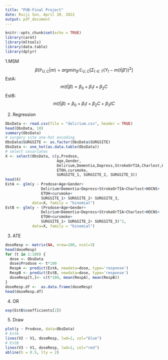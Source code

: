 ```yaml
---
title: "PUB-Final Project"
date: Ruiji Sun, April 30, 2022
output: pdf_document
---
```


```r
knitr::opts_chunk$set(echo = TRUE)
library(caret)
library(mltools)
library(data.table)
library(dplyr)
```

1.MSM
$$\beta(\mathbb{P}_{U,C}|m)=argmin_{\beta'}\mathbb{E}_{U,C}[\Sigma_{t\in T}(Y_t - m(t|\beta'))^2]$$
EstA:
$$m(t|\beta) = \beta_0 + \beta_1 t + \beta_2 C$$
EstB:
$$m(t|\beta) = \beta_0 + \beta_1 t + \beta_2 C + \beta_3 tC$$


2. Regression
```r
ObsData <- read.csv(file = "delirium.csv", header = TRUE)
head(ObsData, 10)
summary(ObsData)
# surgery site one-hot encoding
ObsData$SURGSITE <- as.factor(ObsData$SURGSITE)
ObsData <- one_hot(as.data.table(ObsData))
# select covariates
X <- select(ObsData, c(y,Prodose,
                       Age,Gender,
                       Delirium,Dementia,Depress,StrokeOrTIA,Charlest,HOCNS,
                       ETOH,cursmoke,
                       SURGSITE_1, SURGSITE_2, SURGSITE_3))
head(X)
EstA <- glm(y ~ Prodose+Age+Gender+
                Delirium+Dementia+Depress+StrokeOrTIA+Charlest+HOCNS+
                ETOH+cursmoke+
                SURGSITE_1+ SURGSITE_2+ SURGSITE_3,
            data=X, family = "binomial")
EstB <- glm(y ~ (Prodose+Age+Gender+
                Delirium+Dementia+Depress+StrokeOrTIA+Charlest+HOCNS+
                ETOH+cursmoke+
                SURGSITE_1+ SURGSITE_2+ SURGSITE_3)^2,
            data=X, family = "binomial")
```

3. ATE
```r
doseResp <- matrix(NA, nrow=100, ncol=3)
head(doseResp)
for (t in 1:100) {
  dose <- ObsData
  dose$Prodose <- t*100
  RespA <- predict(EstA, newdata=dose, type='response')
  RespB <- predict(EstB, newdata=dose, type='response')
  doseResp[t,]<- c(t*100, mean(RespA), mean(RespB))
}
doseResp.df <-  as.data.frame(doseResp)
head(doseResp.df)
```
4. OR
```r
exp(EstB$coefficients[2])
```

5. Draw
```r
plot(y ~ Prodose, data=ObsData)
# EstA
lines(V2 ~ V1, doseResp, lwd=2, col="blue")
# EstB
lines(V3 ~ V1, doseResp, lwd=2, col="red")
abline(h = 0.5, lty = 2)
```



